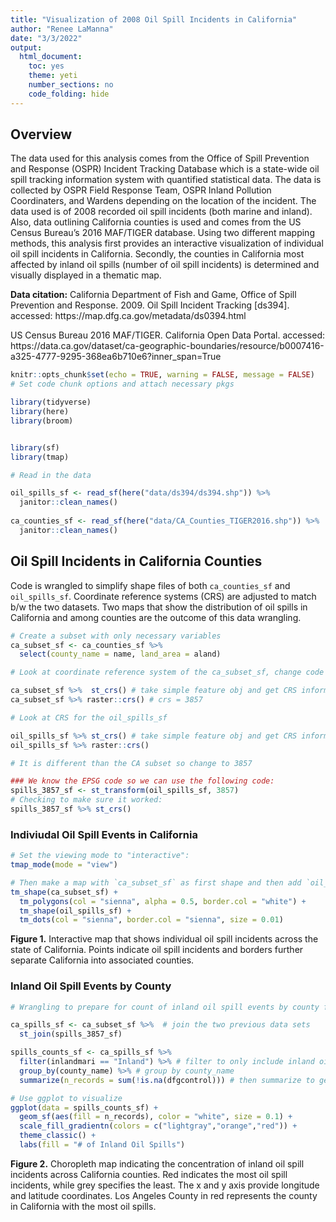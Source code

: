 ```yaml
---
title: "Visualization of 2008 Oil Spill Incidents in California"
author: "Renee LaManna"
date: "3/3/2022"
output: 
  html_document: 
    toc: yes
    theme: yeti
    number_sections: no
    code_folding: hide 
---
```


## Overview

The data used for this analysis comes from the Office of Spill Prevention and Response (OSPR) Incident Tracking Database which is a state-wide oil spill tracking information system with quantified statistical data. The data is collected by OSPR Field Response Team, OSPR Inland Pollution Coordinaters, and Wardens depending on the location of the incident. The data used is of 2008 recorded oil spill incidents (both marine and inland). Also, data outlining California counties is used and comes from the US Census Bureau's 2016 MAF/TIGER database. Using two different mapping methods, this analysis first provides an interactive visualization of individual oil spill incidents in California. Secondly, the counties in California most affected by inland oil spills (number of oil spill incidents) is determined and visually displayed in a thematic map. 

**Data citation:** 
California Department of Fish and Game, Office of Spill Prevention and Response. 2009. Oil Spill Incident Tracking [ds394].
accessed: https://map.dfg.ca.gov/metadata/ds0394.html

US Census Bureau 2016 MAF/TIGER. California Open Data Portal. accessed: https://data.ca.gov/dataset/ca-geographic-boundaries/resource/b0007416-a325-4777-9295-368ea6b710e6?inner_span=True

```r
knitr::opts_chunk$set(echo = TRUE, warning = FALSE, message = FALSE)
# Set code chunk options and attach necessary pkgs

library(tidyverse)
library(here)
library(broom)


library(sf)
library(tmap)
```

```r
# Read in the data

oil_spills_sf <- read_sf(here("data/ds394/ds394.shp")) %>% 
  janitor::clean_names()
  
ca_counties_sf <- read_sf(here("data/CA_Counties_TIGER2016.shp")) %>% 
  janitor::clean_names()
```

## Oil Spill Incidents in California Counties {.tabset .tabset-fade}
Code is wrangled to simplify shape files of both `ca_counties_sf` and `oil_spills_sf`. Coordinate reference systems (CRS) are adjusted to match b/w the two datasets. Two maps that show the distribution of oil spills in California and among counties are the outcome of this data wrangling.

```r
# Create a subset with only necessary variables
ca_subset_sf <- ca_counties_sf %>% 
  select(county_name = name, land_area = aland)
```

```r
# Look at coordinate reference system of the ca_subset_sf, change code chunk option so long result isn't shown in knitted doc

ca_subset_sf %>%  st_crs() # take simple feature obj and get CRS information
ca_subset_sf %>% raster::crs() # crs = 3857

```

``` r
# Look at CRS for the oil_spills_sf

oil_spills_sf %>% st_crs() # take simple feature obj and get CRS information
oil_spills_sf %>% raster::crs()

# It is different than the CA subset so change to 3857

### We know the EPSG code so we can use the following code:
spills_3857_sf <- st_transform(oil_spills_sf, 3857)
# Checking to make sure it worked: 
spills_3857_sf %>% st_crs() 

```

### Indiviudal Oil Spill Events in California

```r
# Set the viewing mode to "interactive":
tmap_mode(mode = "view")

# Then make a map with `ca_subset_sf` as first shape and then add `oil_spills_sf` as second shape
tm_shape(ca_subset_sf) +
  tm_polygons(col = "sienna", alpha = 0.5, border.col = "white") +
  tm_shape(oil_spills_sf) +
  tm_dots(col = "sienna", border.col = "sienna", size = 0.01)
```

**Figure 1.** Interactive map that shows individual oil spill incidents across the state of California. Points indicate oil spill incidents and borders further separate California into associated counties. 

### Inland Oil Spill Events by County

```r
# Wrangling to prepare for count of inland oil spill events by county for the 2008 oil spill data

ca_spills_sf <- ca_subset_sf %>%  # join the two previous data sets
  st_join(spills_3857_sf)

spills_counts_sf <- ca_spills_sf %>% 
  filter(inlandmari == "Inland") %>% # filter to only include inland oil spills
  group_by(county_name) %>% # group by county_name
  summarize(n_records = sum(!is.na(dfgcontrol))) # then summarize to get the total number of oil spills by county

```

```r
# Use ggplot to visualize
ggplot(data = spills_counts_sf) +
  geom_sf(aes(fill = n_records), color = "white", size = 0.1) +
  scale_fill_gradientn(colors = c("lightgray","orange","red")) +
  theme_classic() +
  labs(fill = "# of Inland Oil Spills")
```

**Figure 2.** Choropleth map indicating the concentration of inland oil spill incidents across California counties. Red indicates the most oil spill incidents, while grey specifies the least. The x and y axis provide longitude and latitude coordinates. Los Angeles County in red represents the county in California with the most oil spills. 